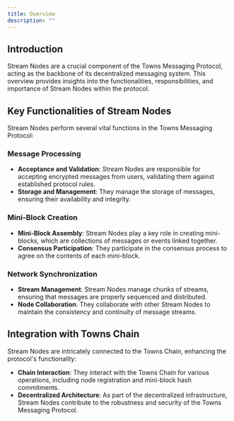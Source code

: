 ```yaml
---
title: Overview
description: ""
---
```


## Introduction

Stream Nodes are a crucial component of the Towns Messaging Protocol, acting as the backbone of its decentralized messaging system. This overview provides insights into the functionalities, responsibilities, and importance of Stream Nodes within the protocol.

## Key Functionalities of Stream Nodes

Stream Nodes perform several vital functions in the Towns Messaging Protocol:

### Message Processing

- **Acceptance and Validation**: Stream Nodes are responsible for accepting encrypted messages from users, validating them against established protocol rules.
- **Storage and Management**: They manage the storage of messages, ensuring their availability and integrity.

### Mini-Block Creation

- **Mini-Block Assembly**: Stream Nodes play a key role in creating mini-blocks, which are collections of messages or events linked together.
- **Consensus Participation**: They participate in the consensus process to agree on the contents of each mini-block.

### Network Synchronization

- **Stream Management**: Stream Nodes manage chunks of streams, ensuring that messages are properly sequenced and distributed.
- **Node Collaboration**: They collaborate with other Stream Nodes to maintain the consistency and continuity of message streams.

## Integration with Towns Chain

Stream Nodes are intricately connected to the Towns Chain, enhancing the protocol's functionality:

- **Chain Interaction**: They interact with the Towns Chain for various operations, including node registration and mini-block hash commitments.
- **Decentralized Architecture**: As part of the decentralized infrastructure, Stream Nodes contribute to the robustness and security of the Towns Messaging Protocol.
